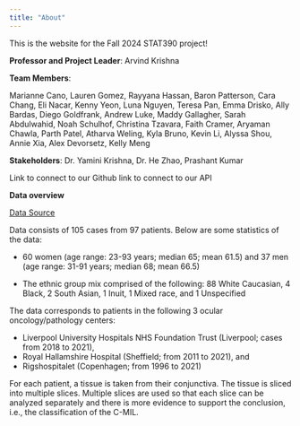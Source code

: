 ```yaml
---
title: "About"
---
```


This is the website for the Fall 2024 STAT390 project!

**Professor and Project Leader**: Arvind Krishna

**Team Members**:

Marianne Cano, Lauren Gomez, Rayyana Hassan, Baron Patterson, Cara Chang, Eli Nacar, Kenny Yeon, Luna Nguyen, Teresa Pan, Emma Drisko, Ally Bardas, Diego Goldfrank, Andrew Luke, Maddy Gallagher, Sarah Abdulwahid, Noah Schulhof, Christina Tzavara, Faith Cramer, Aryaman Chawla, Parth Patel, Atharva Weling, Kyla Bruno, Kevin Li, Alyssa Shou, Annie Xia, Alex Devorsetz, Kelly Meng

**Stakeholders**: Dr. Yamini Krishna, Dr. He Zhao, Prashant Kumar

Link to connect to our Github
link to connect to our API


**Data overview**

[Data Source](https://www.sciencedirect.com/science/article/pii/S0023683723002246)

Data consists of 105 cases from 97 patients. Below are some statistics of the data:

- 60 women (age range: 23-93 years; median 65; mean 61.5) and 37 men (age range:
31-91 years; median 68; mean 66.5)

- The ethnic group mix comprised of the following: 88 White Caucasian, 4 Black, 2
South Asian, 1 Inuit, 1 Mixed race, and 1 Unspecified

The data corresponds to patients in the following 3 ocular oncology/pathology
centers:

- Liverpool University Hospitals NHS Foundation Trust (Liverpool; cases from
2018 to 2021),
- Royal Hallamshire Hospital (Sheffield; from 2011 to 2021), and
- Rigshospitalet (Copenhagen; from 1996 to 2021)


For each patient, a tissue is taken from their conjunctiva. The tissue is sliced into multiple slices. Multiple slices are used so that each slice can be analyzed separately and there is more evidence to support the conclusion,
i.e., the classification of the C-MIL.

